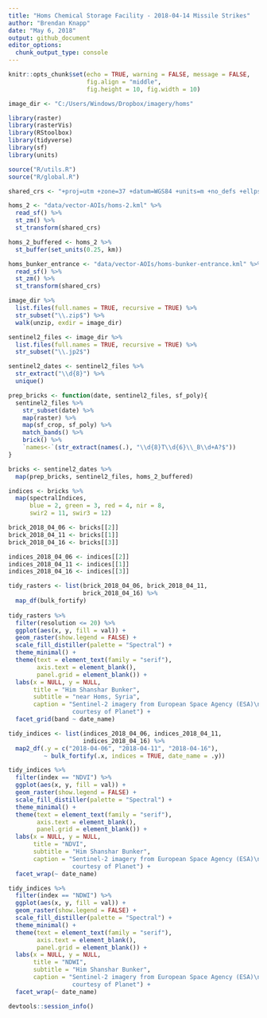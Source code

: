 ```yaml
---
title: "Homs Chemical Storage Facility - 2018-04-14 Missile Strikes"
author: "Brendan Knapp"
date: "May 6, 2018"
output: github_document
editor_options: 
  chunk_output_type: console
---
```


```r
knitr::opts_chunk$set(echo = TRUE, warning = FALSE, message = FALSE,
                      fig.align = "middle",
                      fig.height = 10, fig.width = 10)

image_dir <- "C:/Users/Windows/Dropbox/imagery/homs"
```

```r
library(raster)
library(rasterVis)
library(RStoolbox)
library(tidyverse)
library(sf)
library(units)

source("R/utils.R")
source("R/global.R")
```

```r
shared_crs <- "+proj=utm +zone=37 +datum=WGS84 +units=m +no_defs +ellps=WGS84 +towgs84=0,0,0"

homs_2 <- "data/vector-AOIs/homs-2.kml" %>% 
  read_sf() %>% 
  st_zm() %>% 
  st_transform(shared_crs)

homs_2_buffered <- homs_2 %>% 
  st_buffer(set_units(0.25, km))

homs_bunker_entrance <- "data/vector-AOIs/homs-bunker-entrance.kml" %>%
  read_sf() %>% 
  st_zm() %>% 
  st_transform(shared_crs)
```

```r
image_dir %>% 
  list.files(full.names = TRUE, recursive = TRUE) %>% 
  str_subset("\\.zip$") %>% 
  walk(unzip, exdir = image_dir)
```

```r
sentinel2_files <- image_dir %>%
  list.files(full.names = TRUE, recursive = TRUE) %>% 
  str_subset("\\.jp2$")

sentinel2_dates <- sentinel2_files %>% 
  str_extract("\\d{8}") %>% 
  unique()
```

```r
prep_bricks <- function(date, sentinel2_files, sf_poly){
  sentinel2_files %>% 
    str_subset(date) %>% 
    map(raster) %>% 
    map(sf_crop, sf_poly) %>% 
    match_bands() %>% 
    brick() %>% 
    `names<-`(str_extract(names(.), "\\d{8}T\\d{6}\\_B\\d+A?$"))
}

bricks <- sentinel2_dates %>% 
  map(prep_bricks, sentinel2_files, homs_2_buffered)

indices <- bricks %>% 
  map(spectralIndices,
      blue = 2, green = 3, red = 4, nir = 8,
      swir2 = 11, swir3 = 12)

brick_2018_04_06 <- bricks[[2]]
brick_2018_04_11 <- bricks[[1]]
brick_2018_04_16 <- bricks[[3]]

indices_2018_04_06 <- indices[[2]]
indices_2018_04_11 <- indices[[1]]
indices_2018_04_16 <- indices[[3]]
```

```r
tidy_rasters <- list(brick_2018_04_06, brick_2018_04_11,
                     brick_2018_04_16) %>% 
  map_df(bulk_fortify)
  
tidy_rasters %>% 
  filter(resolution <= 20) %>% 
  ggplot(aes(x, y, fill = val)) +
  geom_raster(show.legend = FALSE) +
  scale_fill_distiller(palette = "Spectral") +
  theme_minimal() +
  theme(text = element_text(family = "serif"),
        axis.text = element_blank(),
        panel.grid = element_blank()) +
  labs(x = NULL, y = NULL,
       title = "Him Shanshar Bunker",
       subtitle = "near Homs, Syria",
       caption = "Sentinel-2 imagery from European Space Agency (ESA)\n
                  courtesy of Planet") +
  facet_grid(band ~ date_name)
```

```r
tidy_indices <- list(indices_2018_04_06, indices_2018_04_11,
                     indices_2018_04_16) %>% 
  map2_df(.y = c("2018-04-06", "2018-04-11", "2018-04-16"),
          ~ bulk_fortify(.x, indices = TRUE, date_name = .y))

tidy_indices %>% 
  filter(index == "NDVI") %>% 
  ggplot(aes(x, y, fill = val)) +
  geom_raster(show.legend = FALSE) +
  scale_fill_distiller(palette = "Spectral") +
  theme_minimal() +
  theme(text = element_text(family = "serif"),
        axis.text = element_blank(),
        panel.grid = element_blank()) +
  labs(x = NULL, y = NULL,
       title = "NDVI",
       subtitle = "Him Shanshar Bunker",
       caption = "Sentinel-2 imagery from European Space Agency (ESA)\n
                  courtesy of Planet") +
  facet_wrap(~ date_name)

tidy_indices %>% 
  filter(index == "NDWI") %>% 
  ggplot(aes(x, y, fill = val)) +
  geom_raster(show.legend = FALSE) +
  scale_fill_distiller(palette = "Spectral") +
  theme_minimal() +
  theme(text = element_text(family = "serif"),
        axis.text = element_blank(),
        panel.grid = element_blank()) +
  labs(x = NULL, y = NULL,
       title = "NDWI",
       subtitle = "Him Shanshar Bunker",
       caption = "Sentinel-2 imagery from European Space Agency (ESA)\n
                  courtesy of Planet") +
  facet_wrap(~ date_name)
```


```r
devtools::session_info()
```

